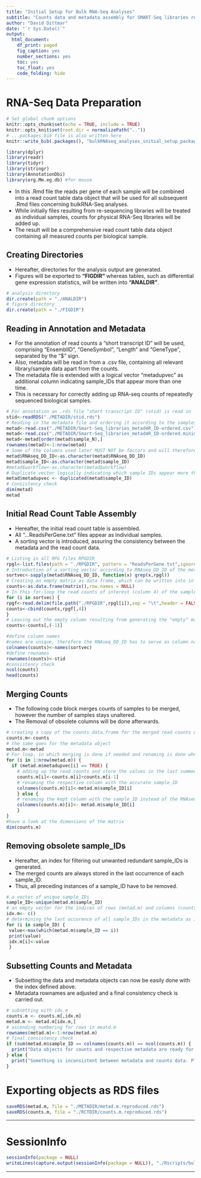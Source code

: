```yaml
---
title: "Initial Setup for Bulk RNA-Seq Analyses"
subtitle: "Counts data and metadata assembly for SMART-Seq libraries relevant to the manuscript"
author: "David Dittmar"
date: "`r Sys.Date()`"
output:
  html_document:
    df_print: paged
    fig_caption: yes
    number_sections: yes
    toc: yes
    toc_float: yes
    code_folding: hide 
---
```


# RNA-Seq Data Preparation
```r
# Set global chunk options
knitr::opts_chunk$set(echo = TRUE, include = TRUE)
knitr::opts_knit$set(root.dir = normalizePath(".."))
# ...packages.bib file is also written here
knitr::write_bib(.packages(), "bulkRNAseq_analyses_initial_setup_packages.bib")
```

```r
library(dplyr)
library(readr)
library(tidyr)
library(stringr)
library(AnnotationDbi)
library(org.Mm.eg.db) #for mouse
```

* In this .Rmd file the reads per gene of each sample will be combined into a read count table data object that will be used for all subsequent .Rmd files concerning bulkRNA-Seq analyses.
* While initially files resulting from re-sequencing libraries will be treated as individual samples, counts for physical RNA-Seq libraries will be added up.
* The result will be a comprehensive read count table data object containing all measured counts per biological sample.

## Creating Directories
* Hereafter, directories for the analysis output are generated.
* Figures will be exported to **"FIGDIR"** whereas tables, such as differential gene expression statistics, will be written into **"ANALDIR"**.
```r
# analysis directory
dir.create(path = "./ANALDIR")
# figure directory
dir.create(path = "./FIGDIR")
```

## Reading in Annotation and Metadata
* For the annotation of read counts a "short transcript ID" will be used, comprising "EnsemblID", "GeneSymbol", "Length" and "GeneType", separated by the "$" sign.
* Also, metadata will be read in from a .csv file, containing all relevant library/sample data apart from the counts.
* The metadata file is extended with a logical vector "metadupvec" as additional column indicating sample_IDs that appear more than one time. 
* This is necessary for correctly adding up RNA-seq counts of repeatedly sequenced biological samples.
```r
# For annotation an .rds file "short transcript ID" (stid) is read in
stid<-readRDS("./METADIR/stid.rds")
# Reading in the metadata file and ordering it according to the samples_N
metad<-read.csv("./METADIR/Smart-Seq_libraries_metad4R_ID-ordered.csv")
metad<-read.csv("./METADIR/Smart-Seq_libraries_metad4R_ID-ordered.minimal.csv")
metad<-metad[order(metad$sample_N),]
rownames(metad)<-1:nrow(metad)
# Some of the columns used later MUST NOT be factors and will therefore be defined as character columns
metad$RNAseq_DD_ID<-as.character(metad$RNAseq_DD_ID)
metad$sample_ID<-as.character(metad$sample_ID)
#metad$workflow<-as.character(metad$workflow)
# Duplicate vector logically indicating which sample IDs appear more than one time --> re-seqs, more than 2 instances possible
metad$metadupvec <- duplicated(metad$sample_ID)
# Consistency check
dim(metad)
metad
```

## Initial Read Count Table Assembly
* Hereafter, the initial read count table is assembled.
* All "...ReadsPerGene.txt" files appear as individual samples.
* A sorting vector is introduced, assuring the consistency between the metadata and the read count data.
```r
# Listing in all RPG files RPGDIR
rpgl<-list.files(path = "./RPGDIR", pattern = "ReadsPerGene.txt",ignore.case = FALSE)
# Introduction of a sorting vector according to RNAseq_DD_ID of the metadata on the rpgl object
sortvec<-sapply(metad$RNAseq_DD_ID, function(x) grep(x,rpgl))
# Creating an empty matrix as data frame, which can be written into in the following for-loop
counts<-as.data.frame(matrix(),row.names = NULL)
# In this for-loop the read counts of interest (column 4) of the samples in the right order are extracted and appended to the counts data.frame
for (i in sortvec) {
rpgf<-read.delim(file.path("./RPGDIR",rpgl[i]),sep = "\t",header = FALSE,check.names = TRUE,skip = 4,row.names = NULL)
counts<-cbind(counts,rpgf[,4])
}
# Leaving out the empty column resulting from generating the "empty" matrix before the loop
counts<-counts[,(-1)] 

#define column names
#names are unique, therefore the RNAseq_DD_ID has to serve as column name here
colnames(counts)<-names(sortvec)
#define rownames
rownames(counts)<-stid
#consistency check
ncol(counts)
head(counts)
```

## Merging Counts
* The following code block merges counts of samples to be merged, however the number of samples stays unaltered. 
* The Removal of obsolete columns will be done afterwards.
```r
# creating a copy of the counts data.frame for the merged read counts of re-sequenced samples
counts.m<-counts
# the same goes for the metadata object
metad.m<-metad
# For loop, in which merging is done if needed and renaming is done when needed
for (i in 1:nrow(metad.m)) {
  if (metad.m$metadupvec[i] == TRUE) {
    # adding up the read counts and store the values in the last summed column
    counts.m[i]<-counts.m[i]+counts.m[i-1]
    # renaming the respective column with the accurate sample_ID
    colnames(counts.m)[i]<-metad.m$sample_ID[i]
    } else {
    # renaming the kept column with the sample_ID instead of the RNAseq_DD_ID
    colnames(counts.m)[i]<- metad.m$sample_ID[i]
    }  
}
#have a look at the dimensions of the matrix
dim(counts.m)
```

## Removing obsolete sample_IDs
* Hereafter, an index for filtering out unwanted redundant sample_IDs is generated. 
* The merged counts are always stored in the last occurrence of each sample_ID.
* Thus, all preceding instances of a sample_ID have to be removed.
```r
# a vector of unique sample_IDs
sample_ID<-unique(metad.m$sample_ID)
# an empty vector for the indices of rows (metad.m) and columns (counts.m) that must be kept
idx.m<- c()
# determining the last occurence of all sample_IDs in the metadata as index vector
for (i in sample_ID) {
 value<-max(which(metad.m$sample_ID == i))
 print(value)
 idx.m[i]<-value
 }
```

## Subsetting Counts and Metadata
* Subsetting the data and metadata objects can now be easily done with the index defined above.
* Metadata rownames are adjusted and a final consistency check is carried out.
```r
# subsetting with idx.m
counts.m <- counts.m[,idx.m]
metad.m <- metad.m[idx.m,]
# ascending numbering for rows in meatd.m
rownames(metad.m)<-1:nrow(metad.m)
# final consistency check
if (sum(metad.m$sample_ID == colnames(counts.m)) == ncol(counts.m)) {
  print("Data objects for counts and respective metadata are ready for further analysis!")
} else {
  print("Something is inconsistent between metadata and counts data. Please check assembly step by step!")
}
```

# Exporting objects as RDS files
```r
saveRDS(metad.m, file = "./METADIR/metad.m.reproduced.rds")
saveRDS(counts.m, file = "./RCTDIR/counts.m.reproduced.rds")
```

***

# SessionInfo
```r
sessionInfo(package = NULL)
writeLines(capture.output(sessionInfo(package = NULL)), "./Rscripts/bulkRNAseq_analyses_initial_setup_SessionInfo.txt")
```

***